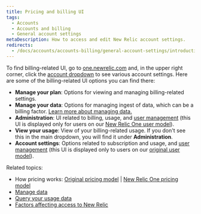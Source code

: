 ```yaml
---
title: Pricing and billing UI
tags:
  - Accounts
  - Accounts and billing
  - General account settings
metaDescription: How to access and edit New Relic account settings.
redirects: 
  - /docs/accounts/accounts-billing/general-account-settings/introduction-account-settings
---
```


To find billing-related UI, go to [one.newrelic.com](https://one.newrelic.com) and, in the upper right corner, click the [account dropdown](/docs/using-new-relic/welcome-new-relic/get-started/glossary/#account-dropdown) to see various account settings. Here are some of the billing-related UI options you can find there:

* **Manage your plan**: Options for viewing and managing billing-related settings.
* **Manage your data**: Options for managing ingest of data, which can be a billing factor. [Learn more about managing data.](/docs/telemetry-data-platform/manage-data/manage-data-coming-new-relic)
* **Administration**: UI related to billing, usage, and [user management](/docs/accounts/accounts-billing/new-relic-one-user-management/introduction-managing-users) (this UI is displayed only for users on our [New Relic One user model](/docs/accounts/original-accounts-billing/original-users-roles/overview-user-models)).
* **View your usage**: View of your billing-related usage. If you don't see this in the main dropdown, you will find it under **Administration**.
* **Account settings**: Options related to subscription and usage, and [user management](/docs/accounts/original-accounts-billing/original-product-based-pricing/overview-user-models) (this UI is displayed only to users on our [original user model](/docs/accounts/original-accounts-billing/original-users-roles/overview-user-models)).

Related topics:

* How pricing works: [Original pricing model](/docs/accounts/original-accounts-billing/product-pricing/product-based-pricing) \| [New Relic One pricing model](/docs/accounts/accounts-billing/new-relic-one-pricing-billing/new-relic-one-pricing-billing)
* [Manage data](/docs/telemetry-data-platform/manage-data/manage-your-data)
* [Query your usage data](/docs/accounts/accounts-billing/new-relic-one-pricing-billing/usage-queries-alerts)
* [Factors affecting access to New Relic](/docs/accounts/accounts-billing/account-structure/factors-affecting-access-features-data/)
